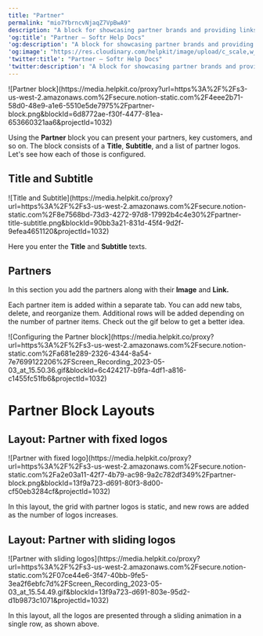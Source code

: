 ```yaml
---
title: "Partner"
permalink: "mio7YbrncvNjaqZ7VpBwA9"
description: "A block for showcasing partner brands and providing links to their websites."
'og:title': "Partner – Softr Help Docs"
'og:description': "A block for showcasing partner brands and providing links to their websites."
'og:image': "https://res.cloudinary.com/helpkit/image/upload/c_scale,w_700,q_auto/v1674219840/softrdocs_meta_OG_Image_Url_258f31c013.png"
'twitter:title': "Partner – Softr Help Docs"
'twitter:description': "A block for showcasing partner brands and providing links to their websites."
---
```

<Frame caption="Partner block">![Partner block](https://media.helpkit.co/proxy?url=https%3A%2F%2Fs3-us-west-2.amazonaws.com%2Fsecure.notion-static.com%2F4eee2b71-58d0-48e9-a1e6-5510e5de7975%2Fpartner-block.png&blockId=6d8772ae-f30f-4477-81ea-653660321aa6&projectId=1032)</Frame>

Using the **Partner** block you can present your partners, key customers, and so on. The block consists of a **Title**, **Subtitle**, and a list of partner logos. Let's see how each of those is configured.

## Title and Subtitle
<Frame caption="Title and Subtitle">![Title and Subtitle](https://media.helpkit.co/proxy?url=https%3A%2F%2Fs3-us-west-2.amazonaws.com%2Fsecure.notion-static.com%2F8e7568bd-73d3-4272-97d8-17992b4c4e30%2Fpartner-title-subtitle.png&blockId=90bb3a21-831d-45f4-9d2f-9efea4651120&projectId=1032)</Frame>

Here you enter the **Title** and **Subtitle** texts.

## Partners

In this section you add the partners along with their **Image** and **Link.**

Each partner item is added within a separate tab. You can add new tabs, delete, and reorganize them. Additional rows will be added depending on the number of partner items. Check out the gif below to get a better idea.
<Frame caption="Configuring the Partner block">![Configuring the Partner block](https://media.helpkit.co/proxy?url=https%3A%2F%2Fs3-us-west-2.amazonaws.com%2Fsecure.notion-static.com%2Fa681e289-2326-4344-8a54-7e7699122206%2FScreen_Recording_2023-05-03_at_15.50.36.gif&blockId=6c424217-b9fa-4df1-a816-c1455fc51fb6&projectId=1032)</Frame>

# Partner Block Layouts

## Layout: **Partner with fixed logos**
<Frame caption="Partner with fixed logo">![Partner with fixed logo](https://media.helpkit.co/proxy?url=https%3A%2F%2Fs3-us-west-2.amazonaws.com%2Fsecure.notion-static.com%2Fa2e03a11-42f7-4b79-ac98-9a2c782df349%2Fpartner-block.png&blockId=13f9a723-d691-80f3-8d00-cf50eb3284cf&projectId=1032)</Frame>

In this layout, the grid with partner logos is static, and new rows are added as the number of logos increases.

## Layout: **Partner with sliding logos**
<Frame caption="Partner with sliding logos">![Partner with sliding logos](https://media.helpkit.co/proxy?url=https%3A%2F%2Fs3-us-west-2.amazonaws.com%2Fsecure.notion-static.com%2F07ce44e6-3f47-40bb-9fe5-3ea2f6ebfc7d%2FScreen_Recording_2023-05-03_at_15.54.49.gif&blockId=13f9a723-d691-803e-95d2-d1b9873c1071&projectId=1032)</Frame>

In this layout, all the logos are presented through a sliding animation in a single row, as shown above.